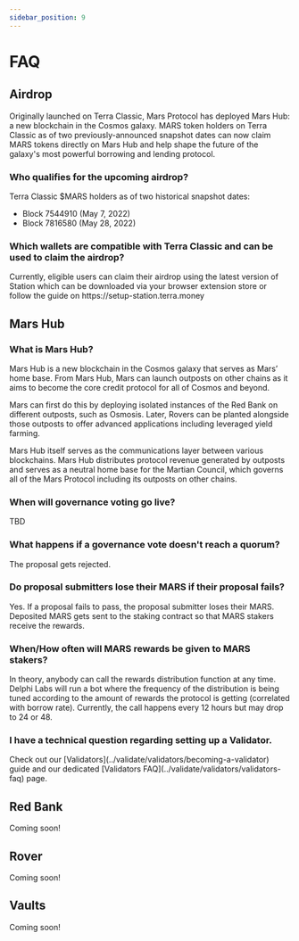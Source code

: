```yaml
---
sidebar_position: 9
---
```



# FAQ

## Airdrop

Originally launched on Terra Classic, Mars Protocol has deployed Mars Hub: a new blockchain in the Cosmos galaxy. MARS token holders on Terra Classic as of two previously-announced snapshot dates can now claim MARS tokens directly on Mars Hub and help shape the future of the galaxy's most powerful borrowing and lending protocol.

### Who qualifies for the upcoming airdrop? 

<Admonition type="info" title="">
Terra Classic $MARS holders as of two historical snapshot dates:

- Block 7544910 (May 7, 2022)
- Block 7816580 (May 28, 2022)
</Admonition>

### Which wallets are compatible with Terra Classic and can be used to claim the airdrop?

<Admonition type="info" title="">
Currently, eligible users can claim their airdrop using the latest version of Station which can be downloaded via your browser extension store or follow the guide on https://setup-station.terra.money
</Admonition>



## Mars Hub

### What is Mars Hub?

<Admonition type="info" title="ANSWER:">
Mars Hub is a new blockchain in the Cosmos galaxy that serves as Mars’ home base. From Mars Hub, Mars can launch outposts on other chains as it aims to become the core credit protocol for all of Cosmos and beyond.

Mars can first do this by deploying isolated instances of the Red Bank on different outposts, such as Osmosis. Later, Rovers can be planted alongside those outposts to offer advanced applications including leveraged yield farming.

Mars Hub itself serves as the communications layer between various blockchains. Mars Hub distributes protocol revenue generated by outposts and serves as a neutral home base for the Martian Council, which governs all of the Mars Protocol including its outposts on other chains.
</Admonition>

### When will governance voting go live? 

<Admonition type="info" title="ANSWER:">
TBD
</Admonition>

### What happens if a governance vote doesn't reach a quorum?
<Admonition type="info" title="ANSWER:">
The proposal gets rejected. 
</Admonition>

### Do proposal submitters lose their MARS if their proposal fails?
<Admonition type="info" title="ANSWER:">
Yes. If a proposal fails to pass, the proposal submitter loses their MARS. Deposited MARS  gets sent to the staking contract so that MARS stakers receive the rewards.
</Admonition>

### When/How often will MARS rewards be given to MARS stakers?
<Admonition type="info" title="ANSWER:">
In theory, anybody can call the rewards distribution function at any time. Delphi Labs will run a bot where the frequency of the distribution is being tuned according to the amount of rewards the protocol is getting (correlated with borrow rate). Currently, the call happens every 12 hours but may drop to 24 or 48.
</Admonition>

### I have a technical question regarding setting up a Validator.
<Admonition type="info" title="ANSWER:">
Check out our [Validators](../validate/validators/becoming-a-validator) guide and our dedicated [Validators FAQ](../validate/validators/validators-faq) page.
</Admonition>

## Red Bank

<Admonition type="caution" title="ANSWER:">
Coming soon!
</Admonition>

## Rover

<Admonition type="caution" title="ANSWER:">
Coming soon!
</Admonition>

## Vaults

<Admonition type="caution" title="ANSWER:">
Coming soon!
</Admonition>